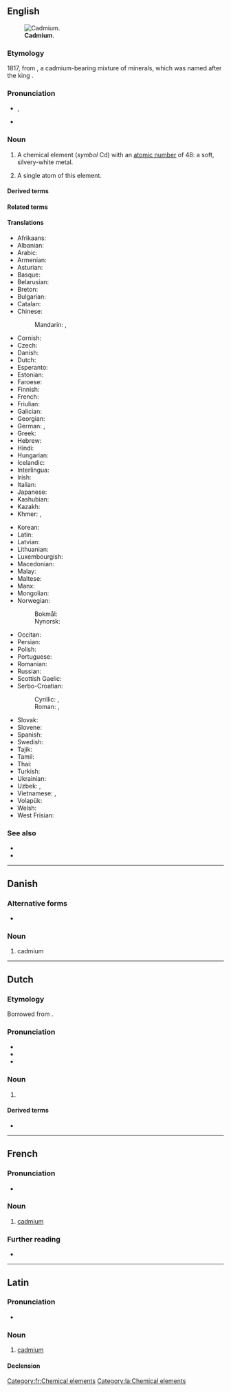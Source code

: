 {{also|Cadmium}}
==English==
{{elements|en|Cd|silver|Ag|indium|In}}
[[File:Cadmium-crystal_bar.jpg|thumb|'''Cadmium'''.]]

===Etymology===
1817, from {{der|en|grc|Καδμεία||[[calamine]]}}, a cadmium-bearing mixture of minerals, which was named after the king {{l|grc|Κάδμος||[[Cadmus]]}}.

===Pronunciation===
* {{enPR|kăd'mēəm}}, {{IPA|en|/ˈkædmiəm/}}
* {{hyphenation|en|cad|mi|um}}

===Noun===
{{en-noun|~}}
{{wikipedia}}

# A chemical element (''symbol'' Cd) with an [[atomic number]] of 48: a soft, silvery-white metal.
# {{lb|en|countable}} A single atom of this element.

====Derived terms====
{{col4|en
|{{l|en|cadmic}}
|{{l|en|cadmiferous}}
|{{l|en|cadmium acetate}}
|{{l|en|cadmium antimonide}}
|{{l|en|cadmium arsenide}}
|{{l|en|cadmium azide}}
|{{l|en|cadmium bromide}}
|{{l|en|cadmium carbonate}}
|{{l|en|cadmium cell}}
|{{l|en|cadmium chloride}}
|{{l|en|cadmium chromate}}
|{{l|en|cadmium cyanide}}
|{{l|en|cadmium fluoride}}
|{{l|en|cadmium green}}
|{{l|en|cadmium hydroxide}}
|{{l|en|cadmium iodate}}
|{{l|en|cadmium iodide}}
|{{l|en|cadmium mercury cell}}
|{{l|en|cadmium metasilicate}}
|{{l|en|cadmium metatantalate}}
|{{l|en|cadmium metazirconate}}
|{{l|en|cadmium molybdate}}
|{{l|en|cadmium niobate}}
|{{l|en|cadmium nitrate}}
|{{l|en|cadmium orange}}
|{{l|en|cadmium oxalate}}
|{{l|en|cadmium oxide}}
|{{l|en|cadmium phosphate}}
|{{l|en|cadmium phosphide}}
|{{l|en|cadmium red}}
|{{l|en|cadmium selenide}}
|{{l|en|cadmium selenite}}
|{{l|en|cadmium sulfate}}, {{l|en|cadmium sulphate}}
|{{l|en|cadmium sulfide}}, {{l|en|cadmium sulphide}}
|{{l|en|cadmium sulfite}}, {{l|en|cadmium sulphite}}
|{{l|en|cadmium tellurate}}
|{{l|en|cadmium telluride}}
|{{l|en|cadmium titanate}}
|{{l|en|cadmium tungstate}}
|{{l|en|cadmium vanadate}}
|{{l|en|cadmium yellow}}
|{{l|en|cadmium zinc telluride}}
|{{l|en|cadmoselite}}
|{{l|en|mercury cadmium telluride}}
|{{l|en|nicad}}
}}

====Related terms====
{{col3|en
|{{l|en|cadmia}}
|{{l|en|Cadmean}}, {{l|en|Cadmian}}
|{{l|en|cadmy}}
}}

====Translations====
{{trans-top|chemical element}}
* Afrikaans: {{t+|af|kadmium}}
* Albanian: {{t+|sq|kadmium|?}}
* Arabic: {{t|ar|كَادْمِيُوم|m|tr=kadmiyum}}
* Armenian: {{t+|hy|կադմիում}}
* Asturian: {{t|ast|cadmiu|m}}
* Basque: {{t|eu|kadmioa}}
* Belarusian: {{t|be|ка́дмій|m}}
* Breton: {{t|br|kadmiom|?}}
* Bulgarian: {{t|bg|ка́дмий|m}}
* Catalan: {{t+|ca|cadmi|m}}
* Chinese:
*: Mandarin: {{t+|cmn|鎘}}, {{t+|cmn|镉|tr=gé}}
* Cornish: {{t|kw|cadmyum|?}}
* Czech: {{t+|cs|kadmium|?}}
* Danish: {{t|da|kadmium|?}}
* Dutch: {{t+|nl|cadmium|n}}
* Esperanto: {{t+|eo|kadmio}}
* Estonian: {{t+|et|kaadmium}}
* Faroese: {{t|fo|kadmium|n}}
* Finnish: {{t+|fi|kadmium}}
* French: {{t+|fr|cadmium|m}}
* Friulian: {{t|fur|cadmi|?}}
* Galician: {{t+|gl|cadmio|m}}
* Georgian: {{t|ka|კადმიუმი}}
* German: {{t+|de|Kadmium|n}}, {{t+|de|Cadmium|n}}
* Greek: {{t+|el|κάδμιο|n}}
* Hebrew: {{t+|he|קדמיום|?|tr=kádmiyum}}
* Hindi: {{t|hi|मृज्यातु|?}}
* Hungarian: {{t+|hu|kadmium}}
* Icelandic: {{t+|is|kadmín|?}}
* Interlingua: {{t|ia|cadmium}}
* Irish: {{t+|ga|caidmiam|m}}
* Italian: {{t+|it|cadmio|m}}
* Japanese: {{t+|ja|カドミウム|tr=kadomiumu}}
* Kashubian: {{t|csb|kadm}}
* Kazakh: {{t+|kk|кадмий}}
* Khmer: {{t|km|កាត់ម្ញ៉ូម}}, {{t|km|កាត់ម្យូម}}
{{trans-mid}}
* Korean: {{t+|ko|카드뮴}}
* Latin: {{t+|la|cadmium|n}}
* Latvian: {{t|lv|kadmijs|?}}
* Lithuanian: {{t+|lt|kadmis|?}}
* Luxembourgish: {{t|lb|Kadmium|?}}
* Macedonian: {{t|mk|кадмиум|m}}
* Malay: {{t|ms|kadmium}}
* Maltese: {{t|mt|kadmju|?}}
* Manx: {{t|gv|cadmium|?}}
* Mongolian: {{t+|mn|кадми}}
* Norwegian:
*: Bokmål: {{t|nb|kadmium|n}}
*: Nynorsk: {{t+|nn|kadmium|n}}
* Occitan: {{t+|oc|cadmi|m}}
* Persian: {{t+|fa|کادمیوم|tr=kâdmiyom}}
* Polish: {{t+|pl|kadm|m}}
* Portuguese: {{t+|pt|cádmio|m}}
* Romanian: {{t+|ro|cadmiu|n}}
* Russian: {{t+|ru|ка́дмий|m}}
* Scottish Gaelic: {{t|gd|cadmium|m}}
* Serbo-Croatian:
*: Cyrillic: {{t|sh|кадмиjум|m}}, {{t|sh|кадмиj|m}}
*: Roman: {{t|sh|kadmijum|m}}, {{t+|sh|kadmij|m}}
* Slovak: {{t+|sk|kadmium|?}}
* Slovene: {{t+|sl|kadmij|?}}
* Spanish: {{t+|es|cadmio|m}}
* Swedish: {{t+|sv|kadmium|n}}
* Tajik: {{t|tg|кадмий}}
* Tamil: {{t|ta|கட்மியம்}}
* Thai: {{t|th|แคดเมียม}}
* Turkish: {{t+|tr|kadmiyum}}
* Ukrainian: {{t+|uk|ка́дмій|m}}
* Uzbek: {{t+|uz|кадмий}}, {{t+|uz|kadmiy}}
* Vietnamese: {{t|vi|catmi}}, {{t|vi|cađimi}}
* Volapük: {{t+|vo|kadmin}}
* Welsh: {{t+|cy|cadmiwm|m}}
* West Frisian: {{t|fy|cadmium|?}}
{{trans-bottom}}

===See also===
* {{l|en|greenockite}}
* {{l|en|itai-itai disease}}

----

==Danish==

===Alternative forms===
* {{l|da|kadmium}}

===Noun===
{{da-noun}}

# cadmium

----

==Dutch==
{{wikipedia|lang=nl}}
{{elements|nl|Cd|zilver|Ag|indium|In}}

===Etymology===
Borrowed from {{bor|nl|de|Cadmium}}.

===Pronunciation===
* {{IPA|nl|/ˈkɑt.mi.ʏm/}}
* {{audio|nl|Nl-cadmium.ogg|Audio}}
* {{hyphenation|nl|cad|mi|um}}

===Noun===
{{nl-noun|n|-|-}}

# {{l|en|cadmium}} {{defdate|from late 1810s}}

====Derived terms====
* {{l|nl|cadmiumgeel}}

----

==French==
{{wikipedia|lang=fr}}

===Pronunciation===
* {{fr-IPA}}

===Noun===
{{fr-noun|m|-}}

# [[#English|cadmium]]

===Further reading===
* {{R:TLFi}}

[[Category:fr:Chemical elements]]

----

==Latin==
{{wikipedia|lang=la}}

===Pronunciation===
* {{la-IPA|cadmium}}

===Noun===
{{la-noun|cadmium<2.-ium>}}

# [[#English|cadmium]]

====Declension====
{{la-ndecl|cadmium<2.-ium>}}

[[Category:la:Chemical elements]]